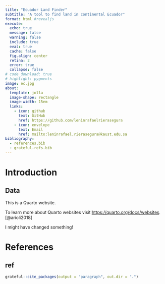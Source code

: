 ```yaml
---
title: "Ecuador Land Finder"
subtitle: "A tool to find land in continental Ecuador"
format: html #revealjs
execute:
  echo: true
  message: false
  warning: false
  include: true
  eval: true
  cache: false
  fig.align: center
  retina: 2
  error: true
  collapse: false
# code_download: true
# highlight: pygments
image: ec.jpg
about:
  template: jolla
  image-shape: rectangle
  image-width: 15em
  links:
    - icon: github
      text: GitHub
      href: https://github.com/leninrafaelrierasegura
    - icon: envelope
      text: Email
      href: mailto:leninrafael.rierasegura@kaust.edu.sa
bibliography: 
  - references.bib
  - grateful-refs.bib
---
```


# Introduction {.smaller}

## Data

This is a Quarto website.

To learn more about Quarto websites visit <https://quarto.org/docs/websites>. [@arioli2018]

I might have changed something!

# References {.smaller}

## ref {.smaller}

```r
grateful::cite_packages(output = "paragraph", out.dir = ".")
```
